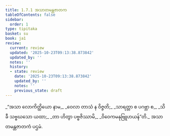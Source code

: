 ```yaml
---
title: 1.7.1 အသာတမန္တဇာတက
tableOfContents: false
sidebar:
  order: 1
type: tipitaka
basket: su
book: ja1
review:
  current: review
  updated: '2025-10-23T09:13:38.873842'
  updated_by: ''
  notes: ''
  history:
  - state: review
    date: '2025-10-23T09:13:38.873842'
    updated_by: ''
    notes: ''
    previous_state: draft
---
```



<ReviewStatus review={frontmatter.review} showDetails={true} />

<HypothesisAnnotation frontmatter={frontmatter} />

<DynamicBreadcrumb />

<Division number="61" book="ja1" e="ch" v="22" p="15">

<Paragraph number="135" type="verses" book="ja1">
_“အသာ လောကိတ္ထိယော နာမ,_  
_ဝေလာ တာသံ န ဝိဇ္ဇတိ;_  
_သာရတ္တာ စ ပဂဗ္ဘာ စ,_  
_သိခီ သဗ္ဗဃသော ယထာ;_  
_တာ ဟိတွာ ပဗ္ဗဇိဿာမိ,_  
_ဝိဝေကမနုဗြူဟယန်”တိ._  


</Paragraph>
</Division>

<Paragraph number="136" type="center" book="ja1">
အသာတမန္တဇာတကံ ပဌမံ.
</Paragraph>